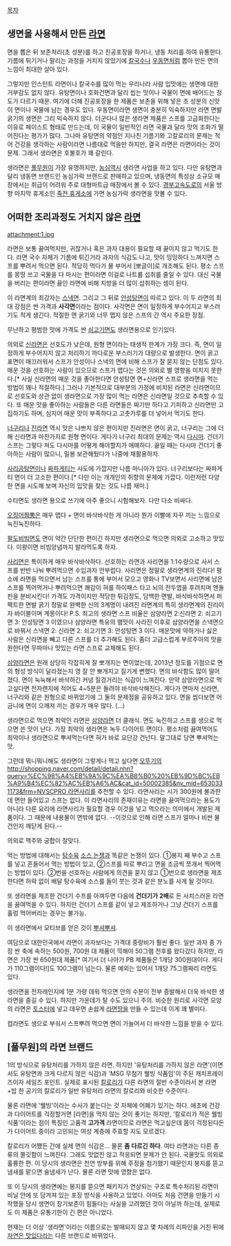 [[목차]]

== 생면을 사용해서 만든 [[라면]] ==
면을 뽑은 뒤 보존처리(초 성분)를 하고 진공포장을 하거나, 냉동 처리를 하여 유통한다. 기름에 튀기거나 말리는 과정을 거치지 않았기에 [[칼국수]]나 [[우동]]면처럼 뽑아 만든 면의 느낌이 최대한 살아 있다. 

그렇지만 인스턴트 라면이나 칼국수를 많이 먹는 우리나라 사람 입맛에는 생면에 대한 거부감도 없지 않다. 유탕면이나 호화건면과 달리 씹는 맛이나 국물이 면에 배어드는 정도가 다르기 때문. 여기에 더해 진공포장을 한 제품은 보존을 위해 넣은 초 성분의 신맛이 면이나 국물에 남는 경우도 있다. 우동면이라면 생면이 충분히 익숙하지만 라면 면발 굵기의 생면은 그리 익숙하지 않다. 더군다나 많은 생라면 제품은 스프를 고급화한다는 이유로 페이스트 형태로 만드는데, 이 국물이 일반적인 라면 국물과 달라 맛의 조화가 떨어진다는 평가가 많다. 그나마 유탕면의 약점인 지나친 기름기와 고칼로리의 문제는 적어 건강을 생각하는 사람이라면 나름대로 먹을만 하지만, 결국 라면은 라면이라는 것이 문제. 그래서 생라면은 호불호가 꽤 갈린다.

생라면은 [[풀무원]]이 가장 유명하지만, [[농심]]역시 생라면 사업을 하고 있다. 다만 유탕면과 달리 냉동면 브랜드인 농심가락 브랜드로 판매하고 있으며, 냉동면의 특성상 소규모 매장에서는 취급이 어려워 주로 대형마트급 매장에서 볼 수 있다. [[경부고속도로]]의 서울 방향 마지막 휴게소인 [[죽전 휴게소]]에 가면 농심가락 생라면을 맛볼 수 있다.

== 어떠한 조리과정도 거치지 않은 [[라면]] ==
attachment:1.jpg

라면은 보통 끓여먹지만, 귀찮거나 혹은 과자 대용이 필요할 때 끓이지 않고 먹기도 한다. 라면 국수 자체가 기름에 튀긴거라 과자의 식감도 나고, 맛이 밍밍하다 느껴지면 스프를 뿌려서 먹으면 된다. 적당히 먹다가 물 부어서 [뽀글이]로 개조해도 된다.
평소 스프를 몽땅 쓰고 국물을 다 마시는 편이라면 이걸로 나트륨 섭취를 줄일 수 있다. 대신 국물을 버리는 편이라면 끓인 라면에 비해 지방을 더 많이 섭취하는 셈이 된다.

이 라면계의 최강자는 [[스낵면]]. 그리고 그 뒤로 [[안성탕면]]이 따르고 있다. 이 두 라면의 최대 강점은 싼 가격과 '''사각면'''이라는 점이다. 사각면은 면이 일정하게 부수어지고 부스러기도 적게 생긴다. 적절한 면 굵기와 너무 맵지 않은 스프의 간 역시 주요한 장점.

무난하고 평범한 맛에 가격도 싼 [[쇠고기면]]도 생라면용으로 인기있다.

의외로 [[신라면]]은 선호도가 낮은데, 원형 면이라는 태생적 한계가 가장 크다. 즉, 면이 일정하게 부수어지지 않고 처리하기 까다로운 부스러기가 대량으로 발생한다. 면이 굵고 표면이 매끄러워서 스프가 안성이나 스낵의 면에 비해 스프가 잘 묻지 않는 단점도 있다. 매운 것을 선호하는 사람이 있으므로 스프가 맵다는 것은 의외로 별 영향을 미치지 못한다.[* 사실 신라면의 매운 것을 좋아한다면 안성탕면 면+신라면 스프로 생라면을 먹는 방법이 꽤나 적절하다.] 그러나 기본적으로 대부분의 가정에 비치된 라면은 신라면이므로 선호도와 상관 없이 생라면으로 가장 많이 먹는 라면은 신라면일 것으로 추측할 수 있다. 또 매운 맛을 좋아하는 사람들은 다른 라면들은 짜기만 하다고 기피하고 신라면만 고집하기도 하며, 심지어 매운 맛이 부족하다고 고춧가루를 더 넣어서 먹기도 한다.

[[너구리]]나 [[진라면]] 역시 맛은 나쁘지 않은 편이지만 진라면은 면이 굵고, 너구리는 그에 더해 신라면과 마찬가지로 원형 면이다. 게다가 너구리 최대의 문제는 역시 [[다시마]]. 건더기 스프는 그렇다 쳐도 다시마를 어떻게 해야할지가 애매하다. 끓일 때는 다시마 건더기 좋아하는 사람이 많으니, 밀봉 보관해뒀다가 나중에 재활용하자.

[[사리곰탕면]]이나 [[짜파게티]]는 사도에 가깝지만 나름 마니아가 있다. 너구리보다는 짜파게티 면이 더 고소한 편이다.[* 다만 이는 개개인의 취향의 문제에 가깝다. 이런저런 다양한 면을 시도해 보며 자신의 입맛을 찾는 것도 나름 재미.]

수타면도 생라면 용으로 쓰기에 아주 좋으니 시험해보자. 다만 다소 비싸다.

[[오징어짬뽕]]은 매우 맵다 + 면이 바삭바삭한 게 아니라 뭔가 이빨에 자꾸 끼는 느낌으로 눅진눅진하다.

[[팔도비빔면]]도 면이 약간 단단한 편이긴 하지만 생라면으로 먹으면 의외로 고소하고 맛있다. 이왕이면 비빔양념까지 발라먹도록 하자.

[[사리면]]은 특이하게 매우 바삭바삭하다. 선호하는 라면과 사리면을 1:1수량으로 사서 스프를 반반 나눠 뿌려먹으면 수입과자 안부럽다.
사리면은 정말로 생라면계의 진리다! 평소에 라면을 먹으면서 남는 스프를 통에 부어서 모으고 영화나 TV보면서 사리면에 남은 스프를 찍어먹거나 뿌려먹으면 쾌감이 혀를 하이패스 타고 뇌의 전두엽을 후려치며 엔돌핀을 분비시킨다!
가격도 가격이지만 적당한 튀김정도, 담백한 면발, 바삭바삭하면서 퍼펙트한 면발 굵기 정말로 완벽한 신의 3계명이 내려진 라면계의 특히 생라면계의 진리이자 바이블이며 계몽이다!
P.S. 최고의 생라면 스프 비율은 삼양라면 2:신라면 2: 쇠고기면 3: 안성탕면 3 이였으나 삼양라면 특유의 햄맛이 사라진 이후로 삼양라면을 스낵면으로 바꿔서 스낵면 2: 신라면 2: 쇠고기면 3: 안성탕면 3 이다.
매운맛에 약하거나 싫은 사람은 신라면을 빼고 다른 스프를 더 추가해도 된다. 
좀더 고급스럽게 부르주아의 맛을 원한다면 무파마나 맛있는 라면 스프로 교체해도 된다.

[[삼양라면]]은 원래 상당히 각잡히게 잘 뽀개지는 면이었는데, 2013년 정도를 기점으로 면의 형성 방식이 달라졌는지 영 잘 안 뽀개지고 질기게 변했다. 면의 바삭함도 많이 떨어졌다. 면이 눅눅해서 바삭하긴 커녕 질겅거리는 식감이 느껴진다. 만약 삼양라면으로 먹고싶다면 전자렌지에 적어도 4~5분은 돌려야 바삭바삭해진다.
게다가 면마저 신라면, 너구리와 같은 원형으로 바뀌었기에 그 둘의 문제점을 공유하고 있다.
면을 씹다보면 어금니에 면이 으깨져 끼는 경우가 매우 많다. (...)

생라면으로 먹으면 최악인 라면은 [[삼양라면]] 더 클래식. 면도 눅진하고 스프를 생으로 먹으면 쓴 맛이 난다.
가장 최악의 생라면은 녹두 다이어트 면이다. 평소처럼 끓여먹어도 최악이나 생라면으로 뿌셔먹는다면 혀가 바로 요단강 건넌다. 말그대로 당면 뿌셔먹는 맛.

그런데 뭐니뭐니해도 생라면이 그렇게나 먹고 싶다면 [[오뚜기]]의 [[http://shopping.naver.com/detail/detail.nhn?query=%EC%98%A4%EB%9A%9C%EA%B8%B0%20%EB%9D%BC%EB%A9%B4%EC%82%AC%EB%A6%AC&cat_id=50002385&nv_mid=6530331173&frm=NVSCPRO 라면사리]]를 추천할 수 있다. 라면사리는 시가 300원에 불과한데 면만 들어있고 스프는 없다. 이 라면사리의 존재이유는 라면을 끓여먹으라는 용도가 아니라 다른 요리에 라면사리가 필요할 경우 이것을 넣고 먹으라는 의미에서 개발된 제품이다. 그 때문에 내용물이 면밖에 없다. --이것으로 인해 라면 스프가 얼마나 비싼 물건인지 깨닫게 된다.--  

의외로 맥주와 궁합이 잘맞다.

먹는 방법에 대해서는 [[탕수육]] [[붕당의 이해|소스 논쟁]]과 똑같은 논쟁이 있다. ①봉지 째 부수고 스프를 넣고 흔들어서 먹는 방법이 있고, ②스프를 따로 뿌리고 면을 조금씩 쪼개서 찍어먹는 방법이 있다. ②번을 선호하는 사람에게 의견을 묻지 않고 ①번으로 생라면을 제조한다면 허락 없이 배달 탕수육에 소스를 들이 붓는 것과 같은 분노를 사게 될 것이다.

또 생라면을 제조한 건더기 수프를 아껴두면 다음에 '''건더기가 2배'''로 든 사치스러운 라면을 끓여먹을 수 있다. 하지만 건더기 스프를 같이 넣고 제조하거나 그냥 건더기 스프를 훌렁 먹어버리는 경우는 불가능.

이 생라면에서 모티브를 얻은 것이 [[뿌셔뿌셔]].

여담으로 대한민국에서 라면이 과자보다는 가격대 중량비가 훨씬 좋다. 일반 과자 중 가장 싼 축에 속하는 500원, 700원 대 제품이 끽해야 50그램 전후를 왔다갔다 하지만, 라면은 가장 싼 650원대 제품[* 여기서 더 나아가 PB 제품들은 1개당 300원대이다. 게다가 110그램이다!]도 100그램이 넘는다. 물론 예외는 있어서 1개당 75그램짜리 라면도 있다.

생라면을 전자레인지에 1분 가량 데워 먹으면 안의 수분이 전부 증발해서 더욱 바삭한 생라면을 즐길 수 있다. 하지만 가운데가 탈 수도 있으니 주의. 비슷한 원리로 사각면 모양의 라면은 [[토스터]]에 넣고 데우면 손쉽게 [[라면땅]]을 만들 수 있는데 이게 꽤 별미다.

컵라면도 생으로 부숴서 스프뿌려 먹으면 면이 가늘어서 더 바삭한 느낌을 받을 수 있다.

== [풀무원]의 라면 브랜드 ==
1의 방식으로 유탕처리를 가하지 않은 라면. 하지만 '유탕처리를 가하지 않은 라면'(이면서도 유탕면콰 크게 다르지 않은 식감)과 'MSG 무첨가 웰빙 식품임'이 주된 캐치프레이즈이자 세일즈 포인트. 실제로 표시된 [[칼로리]]가 다른 라면의 절반 수준이라서 본 라면+밥 한 공기의 칼로리가 일반 유탕처리 라면의 칼로리와 비슷한 수준이다.

물론 라면에 '웰빙'이라는 수사가 붙는다는 것 자체에 어폐가 있기는 하다. 애초에 건강과 다이어트를 걱정할거면 [라면]을 먹지 않는 것이 좋기는 하지만, '칼로리가 적은 웰빙식품'이라는 점이 특징인 고품격 '''고가격''' 라면이므로 라면은 먹고싶은데 몸이 걱정된다든가 다이어트 중이라 고민되는 여성 계층에 주효할 지도 모르겠다.

칼로리가 어쨌든 간에 실제 면의 식감은... 물론 '''좀 다르긴 하다'''. 여타 라면과는 다른 종류의 쫄깃함이 느껴진다. 그래도 맛없진 않고 적응되면 문제가 안 된다. 국물맛도 의외로 훌륭한 편. 이 당시의 생라면은 천연 방부를 위해 주정을 첨가했기 때문인지 봉지를 뜯고 냄새를 맡으면 술냄새가 난다. 물론 라면 맛에 영향은 없다.

또 이 당시의 생라면에는 봉지를 뜯으면 패키지가 연상되는 구조로 특수처리된 라면이 비닐 안에 또 담겨져 있는 포장 방식을 사용하고 있었다. 아마도 처음 건면을 만들기 시작했을 당시 생면이 장기보존이 힘들다는 사실을 고려했던 것이 아닐까 하는데, 실제로도 이 제품은 유통기한이 긴 편은 아니었다.

현재는 더 이상 '생라면'이라는 이름으로는 발매되지 않고 몇 차례의 리파인을 거친 뒤에 [[자연은 맛있다]]라는 다른 브랜드로 바뀌었다.
